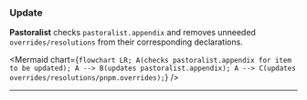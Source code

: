 
<section>

### Update

**Pastoralist** checks `pastoralist.appendix` and removes unneeded `overrides/resolutions` from their corresponding declarations.

<Mermaid
  chart={`
flowchart LR;
A(checks pastoralist.appendix for item to be updated);
A --> B(updates pastoralist.appendix);
A --> C(updates overrides/resolutions/pnpm.overrides);
`}
/>

---

</section>
